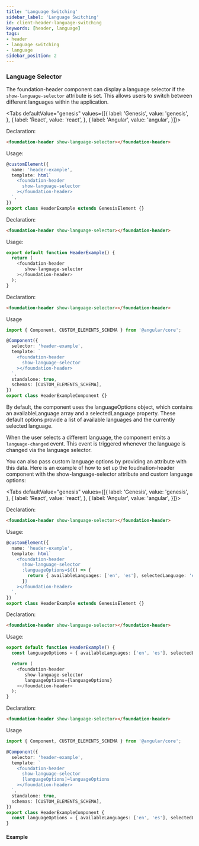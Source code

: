 ```yaml
---
title: 'Language Switching'
sidebar_label: 'Language Switching'
id: client-header-language-switching
keywords: [header, language]
tags:
- header
- language switching
- language
sidebar_position: 2
---
```



### Language Selector

The foundation-header component can display a language selector if the ```show-language-selector``` attribute is set. This allows users to switch between different languages within the application.

<Tabs defaultValue="genesis" values={[{ label: 'Genesis', value: 'genesis', }, { label: 'React', value: 'react', }, { label: 'Angular', value: 'angular', }]}>

<TabItem value="genesis">

Declaration:
```html
<foundation-header show-language-selector></foundation-header>
```

Usage:
```typescript
@customElement({
  name: 'header-example',
  template: html`
    <foundation-header
      show-language-selector
    ></foundation-header>
  `,
})
export class HeaderExample extends GenesisElement {}
```

</TabItem>
<TabItem value="react">

Declaration:
```html
<foundation-header show-language-selector></foundation-header>
```

Usage:
```typescript
export default function HeaderExample() {
  return (
    <foundation-header
       show-language-selector
    ></foundation-header>
  );
}
```

</TabItem>
<TabItem value="angular">

Declaration:
```html
<foundation-header show-language-selector></foundation-header>
```

Usage
```typescript
import { Component, CUSTOM_ELEMENTS_SCHEMA } from '@angular/core';

@Component({
  selector: 'header-example',
  template: `
    <foundation-header
      show-language-selector
    ></foundation-header>
  `,
  standalone: true,
  schemas: [CUSTOM_ELEMENTS_SCHEMA],
})
export class HeaderExampleComponent {}
```
</TabItem>
</Tabs>

By default, the component uses the languageOptions object, which contains an availableLanguage array and a selectedLanguage property. These default options provide a list of available languages and the currently selected language.

When the user selects a different language, the component emits a `language-changed` event. This event is triggered whenever the language is changed via the language selector.

You can also pass custom language options by providing an attribute with this data. Here is an example of how to set up the foudnation-header component with the show-language-selector attribute and custom language options:

<Tabs defaultValue="genesis" values={[{ label: 'Genesis', value: 'genesis', }, { label: 'React', value: 'react', }, { label: 'Angular', value: 'angular', }]}>

<TabItem value="genesis">

Declaration:
```html
<foundation-header show-language-selector></foundation-header>
```

Usage:
```typescript
@customElement({
  name: 'header-example',
  template: html`
    <foundation-header
      show-language-selector
      :languageOptions=${() => {
        return { availableLanguages: ['en', 'es'], selectedLanguage: 'es' };
      }}
    ></foundation-header>
  `,
})
export class HeaderExample extends GenesisElement {}
```

</TabItem>
<TabItem value="react">

Declaration:
```html
<foundation-header show-language-selector></foundation-header>
```

Usage:
```typescript
export default function HeaderExample() {
  const languageOptions = { availableLanguages: ['en', 'es'], selectedLanguage: 'es' };

  return (
    <foundation-header
       show-language-selector
       languageOptions={languageOptions}
    ></foundation-header>
  );
}
```

</TabItem>
<TabItem value="angular">

Declaration:
```html
<foundation-header show-language-selector></foundation-header>
```

Usage
```typescript
import { Component, CUSTOM_ELEMENTS_SCHEMA } from '@angular/core';

@Component({
  selector: 'header-example',
  template: `
    <foundation-header
      show-language-selector
      [languageOptions]=languageOptions
    ></foundation-header>
  `,
  standalone: true,
  schemas: [CUSTOM_ELEMENTS_SCHEMA],
})
export class HeaderExampleComponent {
  const languageOptions = { availableLanguages: ['en', 'es'], selectedLanguage: 'es' };
}
```
</TabItem>
</Tabs>

#### Example

<LanguageHeaderExample />